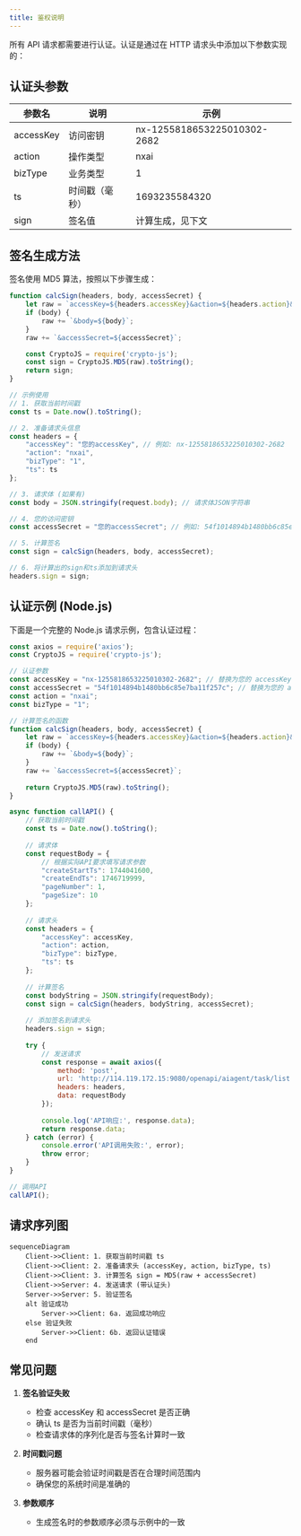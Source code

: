 ---
title: 鉴权说明
---


所有 API 请求都需要进行认证。认证是通过在 HTTP 请求头中添加以下参数实现的：

## 认证头参数

| 参数名 | 说明 | 示例 |
|-------|------|------|
| accessKey | 访问密钥 | nx-1255818653225010302-2682 |
| action | 操作类型 | nxai |
| bizType | 业务类型 | 1 |
| ts | 时间戳（毫秒） | 1693235584320 |
| sign | 签名值 | 计算生成，见下文 |

## 签名生成方法

签名使用 MD5 算法，按照以下步骤生成：

```javascript
function calcSign(headers, body, accessSecret) {
    let raw = `accessKey=${headers.accessKey}&action=${headers.action}&bizType=${headers.bizType}&ts=${headers.ts}`;
    if (body) {
        raw += `&body=${body}`;
    }
    raw += `&accessSecret=${accessSecret}`;

    const CryptoJS = require('crypto-js');
    const sign = CryptoJS.MD5(raw).toString();
    return sign;
}

// 示例使用
// 1. 获取当前时间戳
const ts = Date.now().toString();

// 2. 准备请求头信息
const headers = {
    "accessKey": "您的accessKey", // 例如: nx-1255818653225010302-2682
    "action": "nxai",
    "bizType": "1",
    "ts": ts
};

// 3. 请求体 (如果有)
const body = JSON.stringify(request.body); // 请求体JSON字符串

// 4. 您的访问密钥
const accessSecret = "您的accessSecret"; // 例如: 54f1014894b1480bb6c85e7ba11f257c

// 5. 计算签名
const sign = calcSign(headers, body, accessSecret);

// 6. 将计算出的sign和ts添加到请求头
headers.sign = sign;
```

## 认证示例 (Node.js)

下面是一个完整的 Node.js 请求示例，包含认证过程：

```javascript
const axios = require('axios');
const CryptoJS = require('crypto-js');

// 认证参数
const accessKey = "nx-1255818653225010302-2682"; // 替换为您的 accessKey
const accessSecret = "54f1014894b1480bb6c85e7ba11f257c"; // 替换为您的 accessSecret
const action = "nxai";
const bizType = "1";

// 计算签名的函数
function calcSign(headers, body, accessSecret) {
    let raw = `accessKey=${headers.accessKey}&action=${headers.action}&bizType=${headers.bizType}&ts=${headers.ts}`;
    if (body) {
        raw += `&body=${body}`;
    }
    raw += `&accessSecret=${accessSecret}`;
    
    return CryptoJS.MD5(raw).toString();
}

async function callAPI() {
    // 获取当前时间戳
    const ts = Date.now().toString();
    
    // 请求体
    const requestBody = {
        // 根据实际API要求填写请求参数
        "createStartTs": 1744041600,
        "createEndTs": 1746719999,
        "pageNumber": 1,
        "pageSize": 10
    };
    
    // 请求头
    const headers = {
        "accessKey": accessKey,
        "action": action,
        "bizType": bizType,
        "ts": ts
    };
    
    // 计算签名
    const bodyString = JSON.stringify(requestBody);
    const sign = calcSign(headers, bodyString, accessSecret);
    
    // 添加签名到请求头
    headers.sign = sign;
    
    try {
        // 发送请求
        const response = await axios({
            method: 'post',
            url: 'http://114.119.172.15:9080/openapi/aiagent/task/list',
            headers: headers,
            data: requestBody
        });
        
        console.log('API响应:', response.data);
        return response.data;
    } catch (error) {
        console.error('API调用失败:', error);
        throw error;
    }
}

// 调用API
callAPI();
```

## 请求序列图

```mermaid
sequenceDiagram
    Client->>Client: 1. 获取当前时间戳 ts
    Client->>Client: 2. 准备请求头 (accessKey, action, bizType, ts)
    Client->>Client: 3. 计算签名 sign = MD5(raw + accessSecret)
    Client->>Server: 4. 发送请求 (带认证头)
    Server->>Server: 5. 验证签名
    alt 验证成功
        Server->>Client: 6a. 返回成功响应
    else 验证失败
        Server->>Client: 6b. 返回认证错误
    end
```

## 常见问题

1. **签名验证失败**
   - 检查 accessKey 和 accessSecret 是否正确
   - 确认 ts 是否为当前时间戳（毫秒）
   - 检查请求体的序列化是否与签名计算时一致

2. **时间戳问题**
   - 服务器可能会验证时间戳是否在合理时间范围内
   - 确保您的系统时间是准确的

3. **参数顺序**
   - 生成签名时的参数顺序必须与示例中的一致 